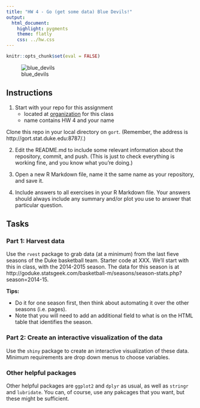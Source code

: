 ```yaml
---
title: "HW 4 - Go (get some data) Blue Devils!"
output:
  html_document:
    highlight: pygments
    theme: flatly
    css: ../hw.css
---
```


```r
knitr::opts_chunk$set(eval = FALSE)
```

![blue_devils](Duke_Blue_Devils.jpg)

## Instructions

1. Start with your repo for this assignment
    - located at [organization](https://github.com/Sta112FS-Fall2015) for this class
    - name contains HW 4 and your name
    
Clone this repo in your local directory on `gort`. (Remember, the 
address is http://gort.stat.duke.edu:8787/.)

2. Edit the README.md to include some relevant information about the
repository, commit, and push. (This is just to check everything
is working fine, and you know what you're doing.)

3. Open a new R Markdown file, name it the same name as your repository,
and save it.

4. Include answers to all exercises in your R Markdown file. Your
answers should always include any summary and/or plot you use to answer
that particular question.

## Tasks

### Part 1: Harvest data

Use the `rvest` package to grab data (at a minimum) from the last fieve seasons of
the Duke basketball team. Starter code at XXX. We'll start with this in class,
with the 2014-2015 season. The data for this season is at http://goduke.statsgeek.com/basketball-m/seasons/season-stats.php?season=2014-15.

**Tips\:** 

- Do it for one season first, then think about automating it over the other
seasons (i.e. pages).
- Note that you will need to add an additional field to what is on the HTML
table that identifies the season.


### Part 2: Create an interactive visualization of the data

Use the `shiny` package to create an interactive visualization of these data. Minimum
requirements are drop down menus to choose variables.

### Other helpful packages

Other helpful packages are `ggplot2` and `dplyr` as usual, as well as `stringr` and
`lubridate`. You can, of course, use any pakcages that you want, but these might be 
sufficient.